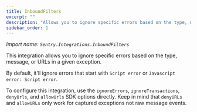 ```yaml
---
title: InboundFilters
excerpt: ""
description: "Allows you to ignore specific errors based on the type, message, or URLs in a given exception. (default)"
sidebar_order: 1
---
```


_Import name: `Sentry.Integrations.InboundFilters`_

This integration allows you to ignore specific errors based on the type,
message, or URLs in a given exception.

By default, it'll ignore errors that start with `Script error` or `Javascript error: Script error`.

To configure this integration, use the `ignoreErrors`, `ignoreTransactions`, `denyUrls`,
and `allowUrls` SDK options directly. Keep in mind that `denyURLs` and `allowURLs`
only work for captured exceptions not raw message events.
